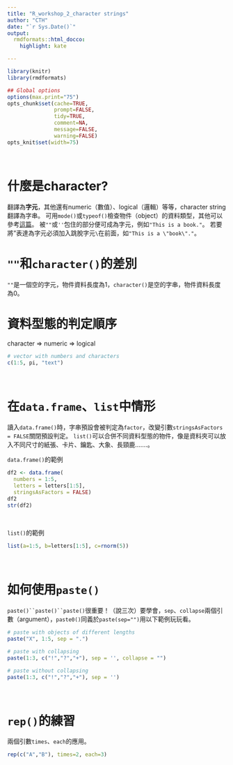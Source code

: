 ---
title: "R_workshop_2_character strings"
author: "CTH"
date: "`r Sys.Date()`"
output:
  rmdformats::html_docco:
    highlight: kate

---

```{r knitr_init, echo=FALSE, cache=FALSE}
library(knitr)
library(rmdformats)

## Global options
options(max.print="75")
opts_chunk$set(cache=TRUE,
               prompt=FALSE,
               tidy=TRUE,
               comment=NA,
               message=FALSE,
               warning=FALSE)
opts_knit$set(width=75)
```
<br>

# 什麼是character?
翻譯為**字元**，其他還有numeric（數值）、logical（邏輯）等等，character string翻譯為字串。
可用`mode()`或`typeof()`檢查物件（object）的資料類型，其他可以參考[這篇](https://ithelp.ithome.com.tw/articles/1018547)。
被`""`或`''`包住的部分便可成為字元，例如`"This is a book."`。
若要將"表達為字元必須加入跳脫字元`\`在前面，如`"This is a \"book\"."`。
<br>

# `""`和`character()`的差別
`""`是一個空的字元，物件資料長度為1，`character()`是空的字串，物件資料長度為0。
<br>

# 資料型態的判定順序
character => numeric => logical
```{r}
# vector with numbers and characters
c(1:5, pi, "text")

```
<br>

# 在`data.frame`、`list`中情形
讀入`data.frame()`時，字串預設會被判定為`factor`，改變引數`stringsAsFactors = FALSE`關閉預設判定。
`list()`可以合併不同資料型態的物件，像是資料夾可以放入不同尺寸的紙張、卡片、鑰匙、大象、長頸鹿.......。
<br>

`data.frame()`的範例
```{r}
df2 <- data.frame(
  numbers = 1:5, 
  letters = letters[1:5], 
  stringsAsFactors = FALSE)
df2
str(df2)
```
<br>

`list()`的範例
```{r}
list(a=1:5, b=letters[1:5], c=rnorm(5))

```
<br>

# 如何使用`paste()`
`paste()``paste()``paste()`很重要！（說三次）要學會，`sep`、`collapse`兩個引數（argument），`paste0()`同義於`paste(sep="")`用以下範例玩玩看。
```{r echo=TRUE, message=FALSE, warning=FALSE}
# paste with objects of different lengths
paste("X", 1:5, sep = ".")

# paste with collapsing
paste(1:3, c("!","?","+"), sep = '', collapse = "")

# paste without collapsing
paste(1:3, c("!","?","+"), sep = '')
```
<br>

# `rep()`的練習
兩個引數`times`、`each`的應用。
```{r}
rep(c("A","B"), times=2, each=3)

```